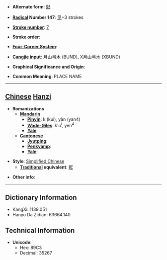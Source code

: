 * '''Alternate form''': [[覎]]

* '''[[Wiktionary:Chinese radical index| Radical]] Number 147''': [[Wiktionary:Chinese radical index 见|见]]+3 strokes

* '''[[Wiktionary:Chinese total strokes index|Stroke number]]''': [[Wiktionary:Chinese total strokes index 7|7]]

* '''Stroke order''': 

* '''[[Wiktionary:Chinese four corner index|Four-Corner System]]''': 

* '''[[Wiktionary:Chinese Cangjie index|Cangjie input]]''': 月山弓木 (BUND), X月山弓木 (XBUND)

* '''Graphical Significance and Origin''': 

* '''Common Meaning''': PLACE NAME

----

== [[Chinese]] [[Hanzi]] ==

* '''Romanizations'''
** '''[[Mandarin]]'''
*** '''[[Pinyin]]''': k (kui), yàn (yan4)
*** '''[[Wade-Giles]]''': k'u<sup>i</sup>, yen<sup>4</sup>
*** '''[[Yale]]''': 
** '''[[Cantonese]]'''
*** '''[[Jyutping]]''':
*** '''[[Penkyamp]]''': 
*** '''[[Yale]]''': 

* '''Style''': [[Simplified Chinese]] 
** '''[[Traditional Chinese|Traditional]] equivalent''': [[覎]]

* '''Other info''': 

----

== Dictionary Information ==

* KangXi: 1139.051
* Hanyu Da Zidian: 63664.140

== Technical Information ==

* '''Unicode''':
** Hex: 89C3
** Decimal: 35267